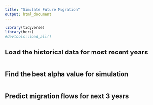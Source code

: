 ```yaml
---
title: "Simulate Future Migration"
output: html_document
---
```


```r
library(tidyverse)
library(here)
#devtools::load_all()
```

## Load the historical data for most recent years
```r

```

## Find the best alpha value for simulation
```r

```

## Predict migration flows for next 3 years
```r

```


